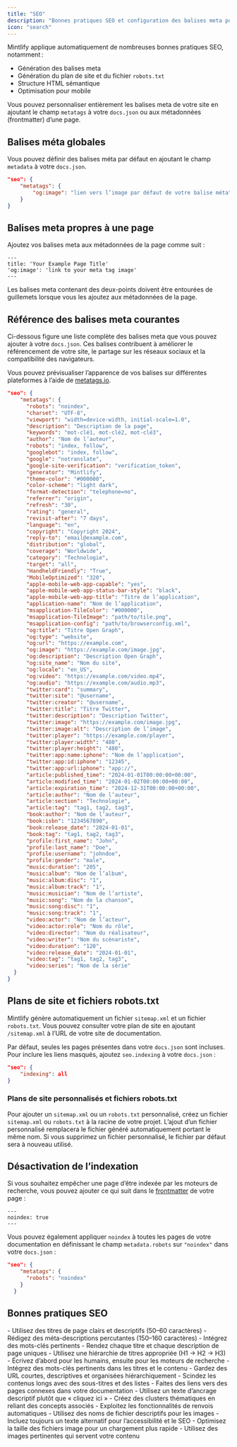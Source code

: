 ```yaml
---
title: "SEO"
description: "Bonnes pratiques SEO et configuration des balises meta pour une meilleure visibilité dans les moteurs de recherche"
icon: "search"
---
```


Mintlify applique automatiquement de nombreuses bonnes pratiques SEO, notamment :

- Génération des balises meta
- Génération du plan de site et du fichier `robots.txt`
- Structure HTML sémantique
- Optimisation pour mobile

Vous pouvez personnaliser entièrement les balises meta de votre site en ajoutant le champ `metatags` à votre `docs.json` ou aux métadonnées (frontmatter) d’une page.

## Balises méta globales

Vous pouvez définir des balises méta par défaut en ajoutant le champ `metadata` à votre `docs.json`.

```json
"seo": {
    "metatags": {
        "og:image": "lien vers l’image par défaut de votre balise méta"
    }
}
```

## Balises meta propres à une page

Ajoutez vos balises meta aux métadonnées de la page comme suit :

```mdx
---
title: 'Your Example Page Title'
'og:image': 'link to your meta tag image'
---
```

<Warning>
  Les balises meta contenant des deux-points doivent être entourées de guillemets lorsque vous les ajoutez aux métadonnées de la page.
</Warning>

## Référence des balises meta courantes

Ci-dessous figure une liste complète des balises meta que vous pouvez ajouter à votre `docs.json`. Ces balises contribuent à améliorer le référencement de votre site, le partage sur les réseaux sociaux et la compatibilité des navigateurs.

Vous pouvez prévisualiser l’apparence de vos balises sur différentes plateformes à l’aide de [metatags.io](https://metatags.io/).

```json expandable
"seo": {
    "metatags": {
      "robots": "noindex",
      "charset": "UTF-8",
      "viewport": "width=device-width, initial-scale=1.0",
      "description": "Description de la page",
      "keywords": "mot-clé1, mot-clé2, mot-clé3",
      "author": "Nom de l’auteur",
      "robots": "index, follow",
      "googlebot": "index, follow",
      "google": "notranslate",
      "google-site-verification": "verification_token",
      "generator": "Mintlify",
      "theme-color": "#000000",
      "color-scheme": "light dark",
      "format-detection": "telephone=no",
      "referrer": "origin",
      "refresh": "30",
      "rating": "general",
      "revisit-after": "7 days",
      "language": "en",
      "copyright": "Copyright 2024",
      "reply-to": "email@example.com",
      "distribution": "global",
      "coverage": "Worldwide",
      "category": "Technologie",
      "target": "all",
      "HandheldFriendly": "True",
      "MobileOptimized": "320",
      "apple-mobile-web-app-capable": "yes",
      "apple-mobile-web-app-status-bar-style": "black",
      "apple-mobile-web-app-title": "Titre de l’application",
      "application-name": "Nom de l’application",
      "msapplication-TileColor": "#000000",
      "msapplication-TileImage": "path/to/tile.png",
      "msapplication-config": "path/to/browserconfig.xml",
      "og:title": "Titre Open Graph",
      "og:type": "website",
      "og:url": "https://example.com",
      "og:image": "https://example.com/image.jpg",
      "og:description": "Description Open Graph",
      "og:site_name": "Nom du site",
      "og:locale": "en_US",
      "og:video": "https://example.com/video.mp4",
      "og:audio": "https://example.com/audio.mp3",
      "twitter:card": "summary",
      "twitter:site": "@username",
      "twitter:creator": "@username",
      "twitter:title": "Titre Twitter",
      "twitter:description": "Description Twitter",
      "twitter:image": "https://example.com/image.jpg",
      "twitter:image:alt": "Description de l’image",
      "twitter:player": "https://example.com/player",
      "twitter:player:width": "480",
      "twitter:player:height": "480",
      "twitter:app:name:iphone": "Nom de l’application",
      "twitter:app:id:iphone": "12345",
      "twitter:app:url:iphone": "app://",
      "article:published_time": "2024-01-01T00:00:00+00:00",
      "article:modified_time": "2024-01-02T00:00:00+00:00",
      "article:expiration_time": "2024-12-31T00:00:00+00:00",
      "article:author": "Nom de l’auteur",
      "article:section": "Technologie",
      "article:tag": "tag1, tag2, tag3",
      "book:author": "Nom de l’auteur",
      "book:isbn": "1234567890",
      "book:release_date": "2024-01-01",
      "book:tag": "tag1, tag2, tag3",
      "profile:first_name": "John",
      "profile:last_name": "Doe",
      "profile:username": "johndoe",
      "profile:gender": "male",
      "music:duration": "205",
      "music:album": "Nom de l’album",
      "music:album:disc": "1",
      "music:album:track": "1",
      "music:musician": "Nom de l’artiste",
      "music:song": "Nom de la chanson",
      "music:song:disc": "1",
      "music:song:track": "1",
      "video:actor": "Nom de l’acteur",
      "video:actor:role": "Nom du rôle",
      "video:director": "Nom du réalisateur",
      "video:writer": "Nom du scénariste",
      "video:duration": "120",
      "video:release_date": "2024-01-01",
      "video:tag": "tag1, tag2, tag3",
      "video:series": "Nom de la série"
  }
}
```

## Plans de site et fichiers robots.txt

Mintlify génère automatiquement un fichier `sitemap.xml` et un fichier `robots.txt`. Vous pouvez consulter votre plan de site en ajoutant `/sitemap.xml` à l’URL de votre site de documentation.

Par défaut, seules les pages présentes dans votre `docs.json` sont incluses. Pour inclure les liens masqués, ajoutez `seo.indexing` à votre `docs.json` :

```json
"seo": {
    "indexing": all
}
```

### Plans de site personnalisés et fichiers robots.txt

Pour ajouter un `sitemap.xml` ou un `robots.txt` personnalisé, créez un fichier `sitemap.xml` ou `robots.txt` à la racine de votre projet. L’ajout d’un fichier personnalisé remplacera le fichier généré automatiquement portant le même nom. Si vous supprimez un fichier personnalisé, le fichier par défaut sera à nouveau utilisé.

## Désactivation de l’indexation

Si vous souhaitez empêcher une page d’être indexée par les moteurs de recherche, vous pouvez ajouter ce qui suit dans le [frontmatter](fr/pages) de votre page :

```
---
noindex: true
---
```

Vous pouvez également appliquer `noindex` à toutes les pages de votre documentation en définissant le champ `metadata.robots` sur `"noindex"` dans votre `docs.json` :

```json
"seo": {
    "metatags": {
      "robots": "noindex"
    }
  }
```

## Bonnes pratiques SEO

<AccordionGroup>
  <Accordion title="Rédigez des titres et des descriptions parlants">
    - Utilisez des titres de page clairs et descriptifs (50–60 caractères)
    - Rédigez des méta-descriptions percutantes (150–160 caractères)
    - Intégrez des mots-clés pertinents
    - Rendez chaque titre et chaque description de page uniques
  </Accordion>

  <Accordion title="Optimisez la structure de votre contenu">
    - Utilisez une hiérarchie de titres appropriée (H1 → H2 → H3)
    - Écrivez d’abord pour les humains, ensuite pour les moteurs de recherche
    - Intégrez des mots-clés pertinents dans les titres et le contenu
    - Gardez des URL courtes, descriptives et organisées hiérarchiquement
    - Scindez les contenus longs avec des sous-titres et des listes
  </Accordion>

  <Accordion title="Stratégie de maillage interne">
    - Faites des liens vers des pages connexes dans votre documentation
    - Utilisez un texte d’ancrage descriptif plutôt que « cliquez ici »
    - Créez des clusters thématiques en reliant des concepts associés
    - Exploitez les fonctionnalités de renvois automatiques
  </Accordion>

  <Accordion title="SEO des images">
    - Utilisez des noms de fichier descriptifs pour les images
    - Incluez toujours un texte alternatif pour l’accessibilité et le SEO
    - Optimisez la taille des fichiers image pour un chargement plus rapide
    - Utilisez des images pertinentes qui servent votre contenu
  </Accordion>
</AccordionGroup>
